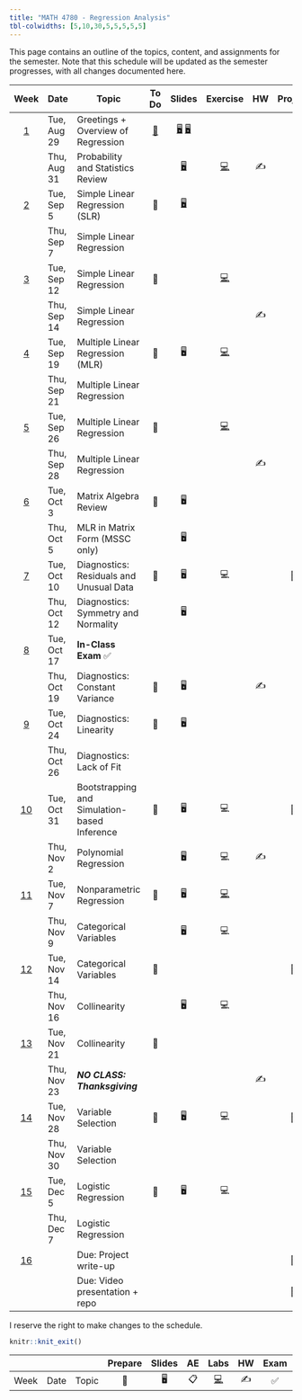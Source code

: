 ```yaml
---
title: "MATH 4780 - Regression Analysis"
tbl-colwidths: [5,10,30,5,5,5,5,5]
---
```


This page contains an outline of the topics, content, and assignments for the semester. Note that this schedule will be updated as the semester progresses, with all changes documented here.

::: column-screen-inset-right
|           Week            | Date        | Topic                                        |                             To Do                             |                                                                           Slides                                                                            |                                        Exercise                                         | HW  | Project |
|:------:|--------|------------------|:------:|:------:|:----------:|:------:|:-------:|
|  [1](/weeks/week-1.html)  | Tue, Aug 29 | Greetings + Overview of Regression           | [📖](/weeks/week-1.html#prepare){aria-label="Week 1 summary"} | [🖥️](/slides/01-syllabus.html "01-syllabus"){aria-label="01-syllabus slides"} [🖥️](/slides/02-overview.html "02-overview"){aria-label="02-overview slides"} |                                                                                         |     |         |
|                           | Thu, Aug 31 | Probability and Statistics Review            |                                                               |                                   [🖥️](/slides/03-prob-stat.html "03-prob-stat slides"){aria-label="03-prob-stat slides"}                                   | [💻](/exercise/ex-1-overview.html "Exercise-overview"){aria-label="Lab 1 instructions"} | ✍️  |         |
|  [2](/weeks/week-2.html)  | Tue, Sep 5  | Simple Linear Regression (SLR)               |                              📖                               |                                            [🖥️](/slides/04-slr.html "04-slr slides"){aria-label="Lab 1 slides"}                                             |                                                                                         |     |         |
|                           | Thu, Sep 7  | Simple Linear Regression                     |                                                               |                                                                                                                                                             |                                                                                         |     |         |
|  [3](/weeks/week-3.html)  | Tue, Sep 12 | Simple Linear Regression                     |                              📖                               |                                                                                                                                                             |      [💻](/exercise/ex-2-slr.html "Exercise-SLR"){aria-label="Lab 1 instructions"}      |     |         |
|                           | Thu, Sep 14 | Simple Linear Regression                     |                                                               |                                                                                                                                                             |                                                                                         | ✍️  |         |
|  [4](/weeks/week-4.html)  | Tue, Sep 19 | Multiple Linear Regression (MLR)             |                              📖                               |                                                                             🖥️                                                                              |      [💻](/exercise/ex-3-mlr.html "Exercise-MLR"){aria-label="Lab 2 instructions"}      |     |         |
|                           | Thu, Sep 21 | Multiple Linear Regression                   |                                                               |                                                                                                                                                             |                                                                                         |     |         |
|  [5](/weeks/week-5.html)  | Tue, Sep 26 | Multiple Linear Regression                   |                              📖                               |                                                                                                                                                             |       [💻](/labs/lab-3.html "Lab instructions"){aria-label="Lab 3 instructions"}        |     |         |
|                           | Thu, Sep 28 | Multiple Linear Regression                   |                                                               |                                                                                                                                                             |                                                                                         | ✍️  |         |
|  [6](/weeks/week-6.html)  | Tue, Oct 3  | Matrix Algebra Review                        |                              📖                               |                                                                             🖥️                                                                              |                                                                                         |     |         |
|                           | Thu, Oct 5  | MLR in Matrix Form (MSSC only)               |                                                               |                                                                             🖥️                                                                              |                                                                                         |     |         |
|  [7](/weeks/week-7.html)  | Tue, Oct 10 | Diagnostics: Residuals and Unusual Data      |                              📖                               |                                                                             🖥️                                                                              |                                           💻                                            |     |   📂    |
|                           | Thu, Oct 12 | Diagnostics: Symmetry and Normality          |                                                               |                                                                             🖥️                                                                              |                                                                                         |     |         |
|  [8](/weeks/week-8.html)  | Tue, Oct 17 | **In-Class Exam** ✅                         |                                                               |                                                                                                                                                             |                                                                                         |     |         |
|                           | Thu, Oct 19 | Diagnostics: Constant Variance               |                              📖                               |                                                                             🖥️                                                                              |                                                                                         | ✍️  |         |
|  [9](/weeks/week-9.html)  | Tue, Oct 24 | Diagnostics: Linearity                       |                              📖                               |                                                                             🖥️                                                                              |                                                                                         |     |         |
|                           | Thu, Oct 26 | Diagnostics: Lack of Fit                     |                                                               |                                                                                                                                                             |                                                                                         |     |         |
| [10](/weeks/week-10.html) | Tue, Oct 31 | Bootstrapping and Simulation-based Inference |                              📖                               |                                                                             🖥️                                                                              |                                           💻                                            |     |   📂    |
|                           | Thu, Nov 2  | Polynomial Regression                        |                                                               |                                                                             🖥️                                                                              |                                           💻                                            | ✍️  |         |
| [11](/weeks/week-11.html) | Tue, Nov 7  | Nonparametric Regression                     |                              📖                               |                                                                             🖥️                                                                              |       [💻](/labs/lab-5.html "Lab instructions"){aria-label="Lab 5 instructions"}        |     |         |
|                           | Thu, Nov 9  | Categorical Variables                        |                                                               |                                                                             🖥️                                                                              |                                           💻                                            |     |         |
| [12](/weeks/week-12.html) | Tue, Nov 14 | Categorical Variables                        |                              📖                               |                                                                                                                                                             |                                                                                         |     |   📂    |
|                           | Thu, Nov 16 | Collinearity                                 |                                                               |                                                                             🖥️                                                                              |                                           💻                                            |     |         |
| [13](/weeks/week-13.html) | Tue, Nov 21 | Collinearity                                 |                              📖                               |                                                                                                                                                             |                                                                                         |     |         |
|                           | Thu, Nov 23 | ***NO CLASS: Thanksgiving***                 |                                                               |                                                                                                                                                             |                                                                                         | ✍️  |         |
| [14](/weeks/week-14.html) | Tue, Nov 28 | Variable Selection                           |                              📖                               |                                                                             🖥️                                                                              |                                           💻                                            |     |   📂    |
|                           | Thu, Nov 30 | Variable Selection                           |                                                               |                                                                                                                                                             |                                                                                         |     |         |
| [15](/weeks/week-15.html) | Tue, Dec 5  | Logistic Regression                          |                              📖                               |                                                                             🖥️                                                                              |                                           💻                                            |     |         |
|                           | Thu, Dec 7  | Logistic Regression                          |                                                               |                                                                                                                                                             |                                                                                         |     |         |
| [16](/weeks/week-16.html) |             | Due: Project write-up                        |                                                               |                                                                                                                                                             |                                                                                         |     |   📂    |
|                           |             | Due: Video presentation + repo               |                                                               |                                                                                                                                                             |                                                                                         |     |   📂    |
:::

I reserve the right to make changes to the schedule.

```r
knitr::knit_exit()
```

|      |      |       | Prepare | Slides | AE  |                                                    Labs                                                    | HW  | Exam | Project |
|--------|--------|--------|:------:|:------:|:------:|:------:|:------:|:------:|:------:|
| Week | Date | Topic |   📖    |   🖥️   | 📋  | [💻](https://sakai.duke.edu/samigo-app/servlet/Login?id=6fa7ebf3-01af-42a6-91ba-3e813d3901221641094171786) | ✍️  |  ✅  |   📂    |
